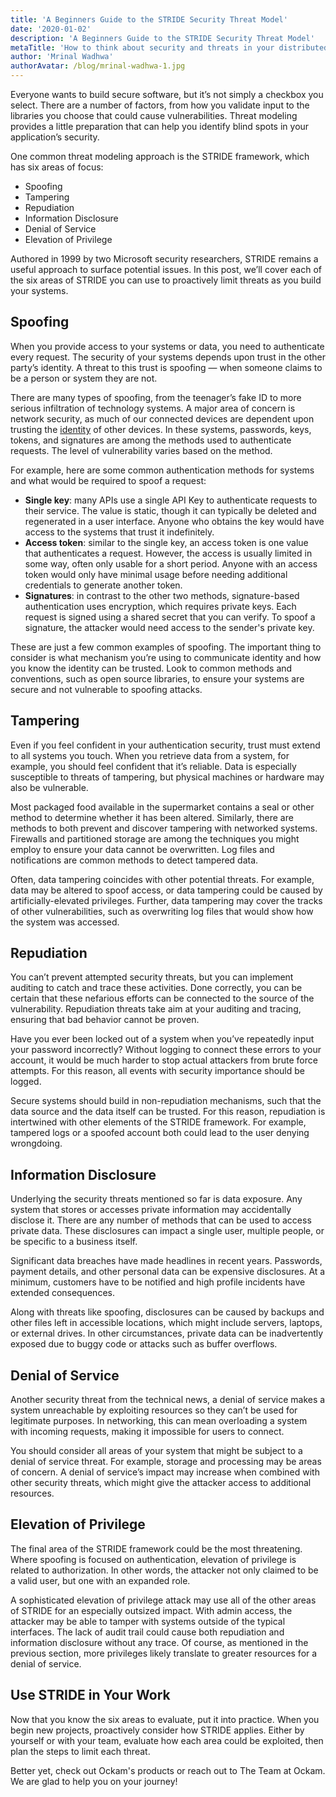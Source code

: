 ```yaml
---
title: 'A Beginners Guide to the STRIDE Security Threat Model'
date: '2020-01-02'
description: 'A Beginners Guide to the STRIDE Security Threat Model'
metaTitle: 'How to think about security and threats in your distributed application'
author: 'Mrinal Wadhwa'
authorAvatar: /blog/mrinal-wadhwa-1.jpg
---
```


Everyone wants to build secure software, but it’s not simply a checkbox you select. There are a number of factors, from how you validate input to the libraries you choose that could cause vulnerabilities. Threat modeling provides a little preparation that can help you identify blind spots in your application’s security.

One common threat modeling approach is the STRIDE framework, which has six areas of focus:

- Spoofing
- Tampering
- Repudiation
- Information Disclosure
- Denial of Service
- Elevation of Privilege

Authored in 1999 by two Microsoft security researchers, STRIDE remains a useful approach to surface potential issues. In this post, we’ll cover each of the six areas of STRIDE you can use to proactively limit threats as you build your systems.

## Spoofing

When you provide access to your systems or data, you need to authenticate every request. The security of your systems depends upon trust in the other party’s identity. A threat to this trust is spoofing — when someone claims to be a person or system they are not.

There are many types of spoofing, from the teenager’s fake ID to more serious infiltration of technology systems. A major area of concern is network security, as much of our connected devices are dependent upon trusting the [identity](/learn/concepts/machine-identities-and-credentials/) of other devices. In these systems, passwords, keys, tokens, and signatures are among the methods used to authenticate requests. The level of vulnerability varies based on the method.

For example, here are some common authentication methods for systems and what would be required to spoof a request:

- **Single key**: many APIs use a single API Key to authenticate requests to their service. The value is static, though it can typically be deleted and regenerated in a user interface. Anyone who obtains the key would have access to the systems that trust it indefinitely.
- **Access token**: similar to the single key, an access token is one value that authenticates a request. However, the access is usually limited in some way, often only usable for a short period. Anyone with an access token would only have minimal usage before needing additional credentials to generate another token.
- **Signatures**: in contrast to the other two methods, signature-based authentication uses encryption, which requires private keys. Each request is signed using a shared secret that you can verify. To spoof a signature, the attacker would need access to the sender's private key.

These are just a few common examples of spoofing. The important thing to consider is what mechanism you’re using to communicate identity and how you know the identity can be trusted. Look to common methods and conventions, such as open source libraries, to ensure your systems are secure and not vulnerable to spoofing attacks.

## Tampering

Even if you feel confident in your authentication security, trust must extend to all systems you touch. When you retrieve data from a system, for example, you should feel confident that it’s reliable. Data is especially susceptible to threats of tampering, but physical machines or hardware may also be vulnerable.

Most packaged food available in the supermarket contains a seal or other method to determine whether it has been altered. Similarly, there are methods to both prevent and discover tampering with networked systems. Firewalls and partitioned storage are among the techniques you might employ to ensure your data cannot be overwritten. Log files and notifications are common methods to detect tampered data.

Often, data tampering coincides with other potential threats. For example, data may be altered to spoof access, or data tampering could be caused by artificially-elevated privileges. Further, data tampering may cover the tracks of other vulnerabilities, such as overwriting log files that would show how the system was accessed.

## Repudiation

You can’t prevent attempted security threats, but you can implement auditing to catch and trace these activities. Done correctly, you can be certain that these nefarious efforts can be connected to the source of the vulnerability. Repudiation threats take aim at your auditing and tracing, ensuring that bad behavior cannot be proven.

Have you ever been locked out of a system when you’ve repeatedly input your password incorrectly? Without logging to connect these errors to your account, it would be much harder to stop actual attackers from brute force attempts. For this reason, all events with security importance should be logged.

Secure systems should build in non-repudiation mechanisms, such that the data source and the data itself can be trusted. For this reason, repudiation is intertwined with other elements of the STRIDE framework. For example, tampered logs or a spoofed account both could lead to the user denying wrongdoing.

## Information Disclosure

Underlying the security threats mentioned so far is data exposure. Any system that stores or accesses private information may accidentally disclose it. There are any number of methods that can be used to access private data. These disclosures can impact a single user, multiple people, or be specific to a business itself.

Significant data breaches have made headlines in recent years. Passwords, payment details, and other personal data can be expensive disclosures. At a minimum, customers have to be notified and high profile incidents have extended consequences.

Along with threats like spoofing, disclosures can be caused by backups and other files left in accessible locations, which might include servers, laptops, or external drives. In other circumstances, private data can be inadvertently exposed due to buggy code or attacks such as buffer overflows.

## Denial of Service

Another security threat from the technical news, a denial of service makes a system unreachable by exploiting resources so they can’t be used for legitimate purposes. In networking, this can mean overloading a system with incoming requests, making it impossible for users to connect.

You should consider all areas of your system that might be subject to a denial of service threat. For example, storage and processing may be areas of concern. A denial of service’s impact may increase when combined with other security threats, which might give the attacker access to additional resources.

## Elevation of Privilege

The final area of the STRIDE framework could be the most threatening. Where spoofing is focused on authentication, elevation of privilege is related to authorization. In other words, the attacker not only claimed to be a valid user, but one with an expanded role.

A sophisticated elevation of privilege attack may use all of the other areas of STRIDE for an especially outsized impact. With admin access, the attacker may be able to tamper with systems outside of the typical interfaces. The lack of audit trail could cause both repudiation and information disclosure without any trace. Of course, as mentioned in the previous section, more privileges likely translate to greater resources for a denial of service.

## Use STRIDE in Your Work

Now that you know the six areas to evaluate, put it into practice. When you begin new projects, proactively consider how STRIDE applies. Either by yourself or with your team, evaluate how each area could be exploited, then plan the steps to limit each threat.

Better yet, check out Ockam's products or reach out to The Team at Ockam. We are glad to help you on your journey!

